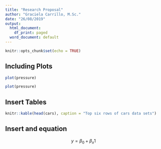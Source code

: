 ```yaml
---
title: "Research Proposal"
author: "Graciela Carrillo, M.Sc."
date: "26/08/2019"
output:
  html_document:
    df_print: paged
  word_document: default
---
```


```r
knitr::opts_chunk$set(echo = TRUE)
```


## Including Plots

```r
plot(pressure)
```

```r
plot(pressure)
```

## Insert Tables

```r
knitr::kable(head(cars), caption = "Top six rows of cars data sets")
```

## Insert and equation

$$ y = \beta_0 + \beta_x1 $$





